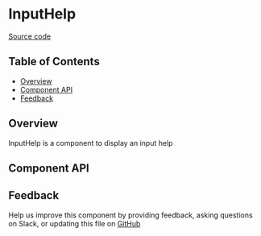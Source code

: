 
# InputHelp

[Source code](https://github.com/leemonade/bubbles/tree/main/packages/components/src/form/InputHelp/InputHelp.js)

## Table of Contents

<!-- START doctoc generated TOC please keep comment here to allow auto update -->
<!-- DON'T EDIT THIS SECTION, INSTEAD RE-RUN doctoc TO UPDATE -->

- [Overview](#overview)
- [Component API](#component-api)
- [Feedback](#feedback)

## Overview

InputHelp is a component to display an input help

<ThemeProvider>
  <InputHelp message="Input help" />
</ThemeProvider>

## Component API

<Preview>
  <Story id="atoms-form-inputhelp--playground" />
</Preview>

<Props of={InputHelp} />

## Feedback

Help us improve this component by providing feedback, asking questions on Slack, or updating this file on
[GitHub](https://github.com/leemonade/bubbles/edit/main/packages/components/src/form/InputHelp/InputHelp.mdx)
